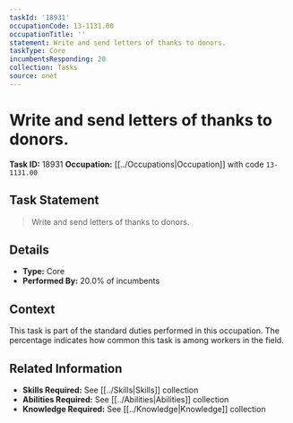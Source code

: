 ```yaml
---
taskId: '18931'
occupationCode: 13-1131.00
occupationTitle: ''
statement: Write and send letters of thanks to donors.
taskType: Core
incumbentsResponding: 20
collection: Tasks
source: onet
---
```

# Write and send letters of thanks to donors.

**Task ID:** 18931
**Occupation:** [[../Occupations|Occupation]] with code `13-1131.00`

## Task Statement

> Write and send letters of thanks to donors.

## Details

- **Type:** Core
- **Performed By:** 20.0% of incumbents

## Context

This task is part of the standard duties performed in this occupation. The percentage indicates how common this task is among workers in the field.

## Related Information

- **Skills Required:** See [[../Skills|Skills]] collection
- **Abilities Required:** See [[../Abilities|Abilities]] collection
- **Knowledge Required:** See [[../Knowledge|Knowledge]] collection
